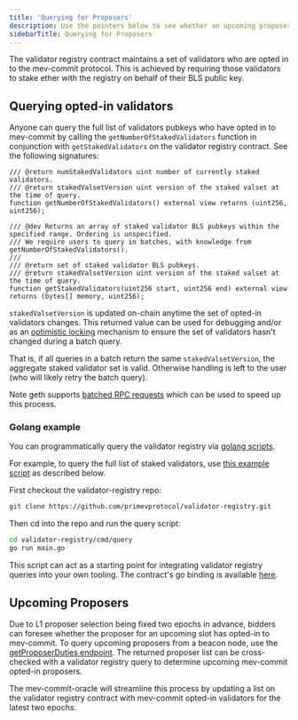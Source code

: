 ```yaml
---
title: 'Querying for Proposers'
description: Use the pointers below to see whether an upcoming proposer has opted in to mev-commit or not.
sidebarTitle: Querying for Proposers
---
```


The validator registry contract maintains a set of validators who are opted in to the mev-commit protocol. This is achieved by requiring those validators to stake ether with the registry on behalf of their BLS public key.

## Querying opted-in validators

Anyone can query the full list of validators pubkeys who have opted in to mev-commit by calling the `getNumberOfStakedValidators` function in conjunction with `getStakedValidators` on the validator registry contract. See the following signatures:

```solidity
/// @return numStakedValidators uint number of currently staked validators. 
/// @return stakedValsetVersion uint version of the staked valset at the time of query.
function getNumberOfStakedValidators() external view returns (uint256, uint256);

/// @dev Returns an array of staked validator BLS pubkeys within the specified range. Ordering is unspecified.
/// We require users to query in batches, with knowledge from getNumberOfStakedValidators().
///
/// @return set of staked validator BLS pubkeys.
/// @return stakedValsetVersion uint version of the staked valset at the time of query.
function getStakedValidators(uint256 start, uint256 end) external view returns (bytes[] memory, uint256);
```

`stakedValsetVersion` is updated on-chain anytime the set of opted-in validators changes. This returned value can be used for debugging and/or as an [optimistic locking](https://www.ibm.com/docs/en/db2/11.5?topic=overview-optimistic-locking) mechanism to ensure the set of validators hasn't changed during a batch query.

That is, if all queries in a batch return the same `stakedValsetVersion`, the aggregate staked validator set is valid. Otherwise handling is left to the user (who will likely retry the batch query).

Note geth supports [batched RPC requests](https://geth.ethereum.org/docs/interacting-with-geth/rpc/batch) which can be used to speed up this process.

### Golang example

You can programmatically query the validator registry via [golang scripts](https://github.com/primevprotocol/validator-registry).

For example, to query the full list of staked validators, use [this example script](https://github.com/primevprotocol/validator-registry/blob/main/cmd/query/main.go) as described below.

First checkout the validator-registry repo:

```bash
git clone https://github.com/primevprotocol/validator-registry.git
```

Then cd into the repo and run the query script:

```bash
cd validator-registry/cmd/query
go run main.go
```

This script can act as a starting point for integrating validator registry queries into your own tooling. The contract's go binding is available [here](https://github.com/primevprotocol/validator-registry/blob/main/pkg/validatorregistry/ValidatorRegistry.go).

## Upcoming Proposers

Due to L1 proposer selection being fixed two epochs in advance, bidders can foresee whether the proposer for an upcoming slot has opted-in to mev-commit. To query upcoming proposers from a beacon node, use the [getProposerDuties endpoint](https://ethereum.github.io/beacon-APIs/#/Validator/getProposerDuties). The returned proposer list can be cross-checked with a validator registry query to determine upcoming mev-commit opted-in proposers.

The mev-commit-oracle will streamline this process by updating a list on the validator registry contract with mev-commit opted-in validators for the latest two epochs.
